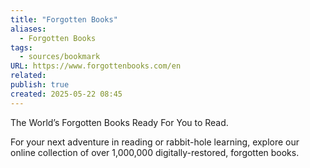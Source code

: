 ```yaml
---
title: "Forgotten Books"
aliases:
  - Forgotten Books
tags:
  - sources/bookmark
URL: https://www.forgottenbooks.com/en
related: 
publish: true
created: 2025-05-22 08:45
---
```


 The World’s Forgotten Books Ready For You to Read.

For your next adventure in reading or rabbit-hole learning, explore our online collection of over 1,000,000 digitally-restored, forgotten books. 